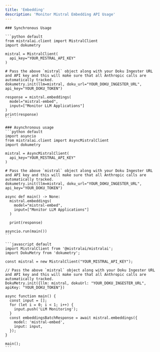 ```yaml
---
title: 'Embedding'
description: 'Monitor Mistral Embedding API Usage'
---
```


<Tabs>
  <Tab title="Python">

    ### Synchronous Usage
    
    ```python default
    from mistralai.client import MistralClient
    import dokumetry

    mistral = MistralClient(
      api_key="YOUR_MISTRAL_API_KEY"
    )

    # Pass the above `mistral` object along with your Doku Ingester URL and API key and this will make sure that all Anthropic calls are automatically tracked.
    dokumetry.init(llm=mistral, doku_url="YOUR_DOKU_INGESTER_URL", api_key="YOUR_DOKU_TOKEN")

    response = mistral.embeddings(
      model="mistral-embed",
      input=["Monitor LLM Applications"]
    )
    print(response)
    ```
      
    ### Asynchronous usage
    ```python default
    import asyncio
    from mistralai.client import AsyncMistralClient
    import dokumetry

    mistral = AsyncMistralClient(
      api_key="YOUR_MISTRAL_API_KEY"
    )

    # Pass the above `mistral` object along with your Doku Ingester URL and API key and this will make sure that all Anthropic calls are automatically tracked.
    dokumetry.init(llm=mistral, doku_url="YOUR_DOKU_INGESTER_URL", api_key="YOUR_DOKU_TOKEN")

    async def main() -> None:
      mistral.embeddings(
        model="mistral-embed",
        input=["Monitor LLM Applications"]
      )

      print(response)

    asyncio.run(main())
    ```
  </Tab>
  <Tab title="Javascript">
    
    ```javascript default
    import MistralClient from '@mistralai/mistralai';
    import DokuMetry from 'dokumetry';

    const mistral = new MistralClient("YOUR_MISTRAL_API_KEY");

    // Pass the above `mistral` object along with your Doku Ingester URL and API key and this will make sure that all Anthropic calls are automatically tracked.
    DokuMetry.init({llm: mistral, dokuUrl: "YOUR_DOKU_INGESTER_URL", apiKey: "YOUR_DOKU_TOKEN"})

    async function main() {
      const input = [];
      for (let i = 0; i < 1; i++) {
        input.push('LLM Monitoring');
      }
      const embeddingsBatchResponse = await mistral.embeddings({
        model: 'mistral-embed',
        input: input,
      });
    }

    main();
    ```
  </Tab>
</Tabs>

